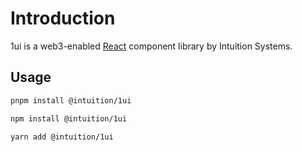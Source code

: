 
<Meta title="Documentation/Introduction" />

# Introduction

1ui is a web3-enabled [React](https://react.dev/) component library by Intuition Systems.

## Usage

```bash
pnpm install @intuition/1ui
```

```bash
npm install @intuition/1ui
```

```bash
yarn add @intuition/1ui
```
